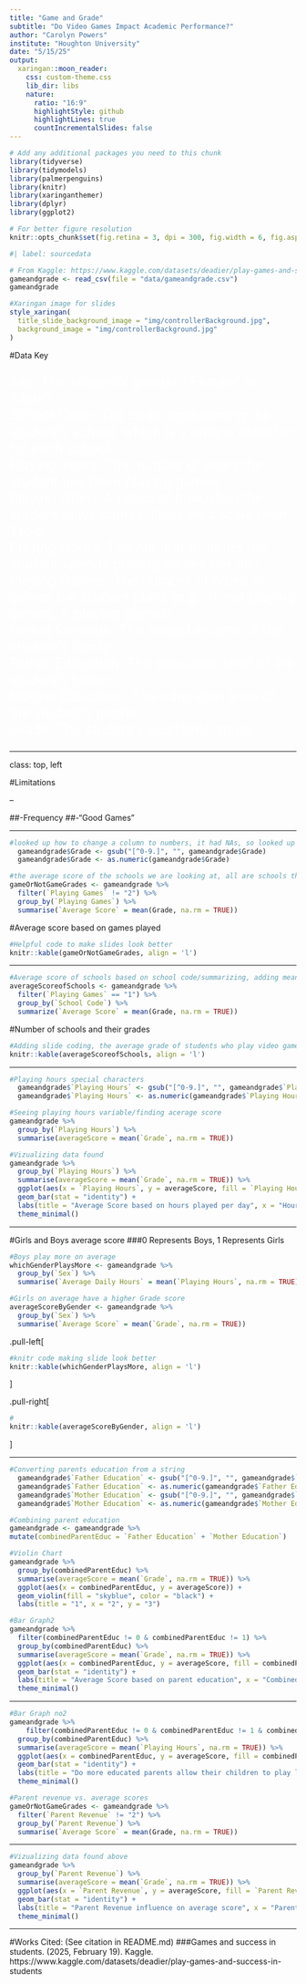 ```yaml
---
title: "Game and Grade"
subtitle: "Do Video Games Impact Academic Performance?"
author: "Carolyn Powers"
institute: "Houghton University"
date: "5/15/25"
output:
  xaringan::moon_reader:
    css: custom-theme.css
    lib_dir: libs
    nature:
      ratio: "16:9"
      highlightStyle: github
      highlightLines: true
      countIncrementalSlides: false
---
```


```r
# Add any additional packages you need to this chunk
library(tidyverse)
library(tidymodels)
library(palmerpenguins)
library(knitr)
library(xaringanthemer)
library(dplyr)
library(ggplot2)
```

```r
# For better figure resolution
knitr::opts_chunk$set(fig.retina = 3, dpi = 300, fig.width = 6, fig.asp = 0.618, out.width = "80%")
```

```r
#| label: sourcedata

# From Kaggle: https://www.kaggle.com/datasets/deadier/play-games-and-success-in-students
gameandgrade <- read_csv(file = "data/gameandgrade.csv")
gameandgrade
```

```r
#Xaringan image for slides 
style_xaringan(
  title_slide_background_image = "img/controllerBackground.jpg",
  background_image = "img/controllerBackground.jpg"
)
```

#Data Key

<div style="color:white; font-size:24px;">
Sex: The student's gender ('Female' or 'Male').
<br>
School Code: The code representing the student's school, which is a unique identifier for each school.
<br>
Playing Years: The number of years the student has been playing games.
<br>
Playing Often: A rating of how often the student plays games, likely on a scale from 1 to 5.
<br>
Playing Hours: The number of hours the student spends playing games per day.
<br>
Playing Games: The number of types of games the student plays (e.g., 0: not playing games, 1: playing games).
<br>
Parent Revenue: The annual income of the student's family.
<br>
Father Education: The education level of the student's father.
<br>
Mother Education: The education level of the student's mother.
<br>
Grade: The student's academic grade.
</div>

---

class: top, left

#Limitations

--

##-Frequency 
##-"Good Games"

---

```r
#looked up how to change a column to numbers, it had NAs, so looked up how to remove them.
  gameandgrade$Grade <- gsub("[^0-9.]", "", gameandgrade$Grade)
  gameandgrade$Grade <- as.numeric(gameandgrade$Grade)
```

```r
#the average score of the schools we are looking at, all are schools that if you round up are 70 or above.
gameOrNotGameGrades <- gameandgrade %>%
  filter(`Playing Games` != "2") %>%
  group_by(`Playing Games`) %>%
  summarise(`Average Score` = mean(Grade, na.rm = TRUE))
```

#Average score based on games played

```r
#Helpful code to make slides look better
knitr::kable(gameOrNotGameGrades, align = 'l')
```

---

```r
#Average score of schools based on school code/summarizing, adding mean
averageScoreofSchools <- gameandgrade %>%
  filter(`Playing Games` == "1") %>%
  group_by(`School Code`) %>%
  summarize(`Average Score` = mean(Grade, na.rm = TRUE))
```

#Number of schools and their grades

```r
#Adding slide coding, the average grade of students who play video games in their respective schools
knitr::kable(averageScoreofSchools, align = 'l')
```

---

```r
#Playing hours special characters 
  gameandgrade$`Playing Hours` <- gsub("[^0-9.]", "", gameandgrade$`Playing Hours`)
  gameandgrade$`Playing Hours` <- as.numeric(gameandgrade$`Playing Hours`)
```

```r
#Seeing playing hours variable/finding acerage score
gameandgrade %>%
  group_by(`Playing Hours`) %>%
  summarise(averageScore = mean(`Grade`, na.rm = TRUE))
```

```r
#Vizualizing data found
gameandgrade %>%
  group_by(`Playing Hours`) %>%
  summarise(averageScore = mean(`Grade`, na.rm = TRUE)) %>%
  ggplot(aes(x = `Playing Hours`, y = averageScore, fill = `Playing Hours`)) +
  geom_bar(stat = "identity") +
  labs(title = "Average Score based on hours played per day", x = "Hours Played", y = "Average Grades") +
  theme_minimal()
```

---

#Girls and Boys average score
###0 Represents Boys, 1 Represents Girls

```r
#Boys play more on average
whichGenderPlaysMore <- gameandgrade %>%
  group_by(`Sex`) %>%
  summarise(`Average Daily Hours` = mean(`Playing Hours`, na.rm = TRUE))
```


```r
#Girls on average have a higher Grade score
averageScoreByGender <- gameandgrade %>%
  group_by(`Sex`) %>%
  summarise(`Average Score` = mean(`Grade`, na.rm = TRUE))
```

.pull-left[
```r
#knitr code making slide look better 
knitr::kable(whichGenderPlaysMore, align = 'l')
```
]

.pull-right[
```r
#
knitr::kable(averageScoreByGender, align = 'l')
```
]

---

```r
#Converting parents education from a string
  gameandgrade$`Father Education` <- gsub("[^0-9.]", "", gameandgrade$`Father Education`)
  gameandgrade$`Father Education` <- as.numeric(gameandgrade$`Father Education`)
  gameandgrade$`Mother Education` <- gsub("[^0-9.]", "", gameandgrade$`Mother Education`)
  gameandgrade$`Mother Education` <- as.numeric(gameandgrade$`Mother Education`)
```

```r
#Combining parent education 
gameandgrade <- gameandgrade %>%
mutate(combinedParentEduc = `Father Education` + `Mother Education`)
```

```r
#Violin Chart
gameandgrade %>%
  group_by(combinedParentEduc) %>%
  summarise(averageScore = mean(`Grade`, na.rm = TRUE)) %>%
  ggplot(aes(x = combinedParentEduc, y = averageScore)) +
  geom_violin(fill = "skyblue", color = "black") +
  labs(title = "1", x = "2", y = "3")
```

```r
#Bar Graph2
gameandgrade %>%
  filter(combinedParentEduc != 0 & combinedParentEduc != 1) %>%
  group_by(combinedParentEduc) %>%
  summarise(averageScore = mean(`Grade`, na.rm = TRUE)) %>%
  ggplot(aes(x = combinedParentEduc, y = averageScore, fill = combinedParentEduc)) +
  geom_bar(stat = "identity") +
  labs(title = "Average Score based on parent education", x = "Combined Parent Education Score", y = "Average Grades") +
  theme_minimal()
```
 
---

```r
#Bar Graph no2
gameandgrade %>%
    filter(combinedParentEduc != 0 & combinedParentEduc != 1 & combinedParentEduc != 2) %>%
  group_by(combinedParentEduc) %>%
  summarise(averageScore = mean(`Playing Hours`, na.rm = TRUE)) %>%
  ggplot(aes(x = combinedParentEduc, y = averageScore, fill = combinedParentEduc)) +
  geom_bar(stat = "identity") +
  labs(title = "Do more educated parents allow their children to play less?", x = "Combined Parent Education Score", y = "Average Daily Hours") +
  theme_minimal()
```

```r
#Parent revenue vs. average scores
gameOrNotGameGrades <- gameandgrade %>%
  filter(`Parent Revenue` != "2") %>%
  group_by(`Parent Revenue`) %>%
  summarise(`Average Score` = mean(Grade, na.rm = TRUE))
```

---

```r
#Vizualizing data found above
gameandgrade %>%
  group_by(`Parent Revenue`) %>%
  summarise(averageScore = mean(`Grade`, na.rm = TRUE)) %>%
  ggplot(aes(x = `Parent Revenue`, y = averageScore, fill = `Parent Revenue`)) +
  geom_bar(stat = "identity") +
  labs(title = "Parent Revenue influence on average score", x = "Parent Revenue", y = "Average Grades") +
  theme_minimal()
```

---

#Works Cited: (See citation in README.md)
###Games and success in students. (2025, February 19). Kaggle.
https://www.kaggle.com/datasets/deadier/play-games-and-success-in-students
